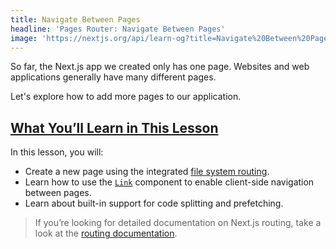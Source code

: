 ```yaml
---
title: Navigate Between Pages
headline: 'Pages Router: Navigate Between Pages'
image: 'https://nextjs.org/api/learn-og?title=Navigate%20Between%20Pages&amp;chapter=4'
---
```


So far, the Next.js app we created only has one page. Websites and web applications generally have many different pages.

Let's explore how to add more pages to our application.

[What You’ll Learn in This Lesson](#what-youll-learn-in-this-lesson)
--------------------------------------------------------------------

In this lesson, you will:

*   Create a new page using the integrated [file system routing](/docs/routing/introduction).
*   Learn how to use the [`Link`](https://nextjs.org/docs/api-reference/next/link) component to enable client-side navigation between pages.
*   Learn about built-in support for code splitting and prefetching.

> If you’re looking for detailed documentation on Next.js routing, take a look at the [routing documentation](/docs/routing/introduction).
